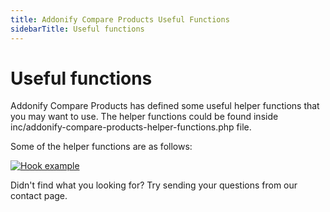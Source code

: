 ```yaml
---
title: Addonify Compare Products Useful Functions
sidebarTitle: Useful functions
---
```


# Useful functions

Addonify Compare Products has defined some useful helper functions that you may want to use. The helper functions could be found inside inc/addonify-compare-products-helper-functions.php file.

Some of the helper functions are as follows:



[![Hook example](/products/compare-products/useful-functions.png)](/products/compare-products/useful-functions.png)


Didn't find what you looking for? Try sending your questions from our contact page.